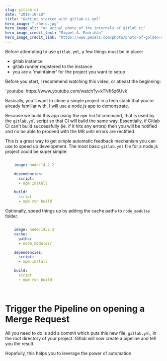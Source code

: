 ```yaml
---
slug: gitlab-ci
date: "2018-10-10"
title: "Getting started with gitlab-ci.yml"
hero_image: "./hero.jpg"
hero_image_alt: "an actual photo of the internals of gitlab ci"
hero_image_credit_text: "Miguel Á. Padriñán"
hero_image_credit_link: "https://www.pexels.com/photo/photo-of-golden-cogwheel-on-black-background-3785935/"
---
```


Before attempting to use `gitlab.yml`, a few things must be in place:
 - gitlab instance
 - gitlab runner registered to the instance
 - you are a 'maintainer' for the project you want to setup

Before you start, I recommend watching this video, or atleast the beginning:
  
  <div style={{textAlign: "center", padding: "20px 0"}}>
  `youtube: https://www.youtube.com/watch?v=kTNfi5z6Uvk`
  </div>


Basically, you'll want to clone a simple project in a tech stack that you're already familiar with. I will use a node.js app to demonstrate.

Because we build this app using the `npm build` command, that is used by the `gitlab.yml` script so that CI will build the same way. Essentially, if Gitlab CI can't build successfully (ie. if it hits any errors) then you will be notified and no be able to proceed with the MR until errors are rectified.

This is a great way to get simple automatic feedback mechanism you can use to speed up development. The most basic `gitlab.yml` file for a node.js project could be super simple:
```yaml

    image: node:14.2.2

    dependencies:
      script:
      - npm install

    build:
      script
      - npm run build


```
Optionally, speed things up by adding the cache paths to `node_modules` folder.
```yaml

    image: node:14.2.2
    cache:
      paths:
      - node_modules/

    dependencies:
      script:
      - npm install

    build:
      script
      - npm run build

      
```

# Trigger the Pipeline on opening a Merge Request

All you need to do is add a commit which puts this new file, `gitlab.yml`, in the root directory of your project. Gitlab will now create a pipeline and tell you the result.

Hopefully, this helps you to leverage the power of automation.
